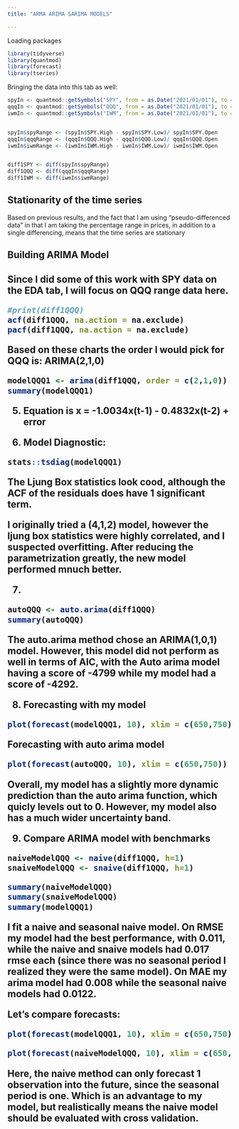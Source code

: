 ```yaml
---
title: "ARMA ARIMA SARIMA MODELS"

---
```


Loading packages

``` r
library(tidyverse)
library(quantmod)
library(forecast)
library(tseries)

```



Bringing the data into this tab as well:

``` r

spyIn <- quantmod::getSymbols("SPY", from = as.Date("2021/01/01"), to = as.Date("2023/09/30"), periodicity = "daily", src = "yahoo", auto.assign = FALSE)
qqqIn <- quantmod::getSymbols("QQQ", from = as.Date("2021/01/01"), to = as.Date("2023/09/30"), periodicity = "daily", src = "yahoo", auto.assign = FALSE)
iwmIn <- quantmod::getSymbols("IWM", from = as.Date("2021/01/01"), to = as.Date("2023/09/30"), periodicity = "daily", src = "yahoo", auto.assign = FALSE)


spyIn$spyRange <- (spyIn$SPY.High - spyIn$SPY.Low)/ spyIn$SPY.Open
qqqIn$qqqRange <- (qqqIn$QQQ.High - qqqIn$QQQ.Low)/ qqqIn$QQQ.Open
iwmIn$iwmRange <- (iwmIn$IWM.High - iwmIn$IWM.Low)/ iwmIn$IWM.Open


diff1SPY <- diff(spyIn$spyRange)
diff1QQQ <- diff(qqqIn$qqqRange)
diff1IWM <- diff(iwmIn$iwmRange)

```



<h2> Stationarity of the time series </h2>

Based on previous results, and the fact that I am using "pseudo-differenced data" in that I am taking the percentage range in prices, in addition to a single differencing, means that the time series are stationary


<h2> Building ARIMA Model <h2>

Since I did some of this work with SPY data on the EDA tab, I will focus on QQQ range data here.

``` r
#print(diff1QQQ)
acf(diff1QQQ, na.action = na.exclude)
pacf(diff1QQQ, na.action = na.exclude)

```

Based on these charts the order I would pick for QQQ is: ARIMA(2,1,0)

``` r

modelQQQ1 <- arima(diff1QQQ, order = c(2,1,0))
summary(modelQQQ1)
```

5. Equation is x = -1.0034x(t-1) - 0.4832x(t-2) + error

6. Model Diagnostic:
``` r

stats::tsdiag(modelQQQ1)

```

The Ljung Box statistics look cood, although the ACF of the residuals does have 1 significant term.

I originally tried a (4,1,2) model, however the ljung box statistics were highly correlated, and I suspected overfitting. After reducing the parametrization greatly, the new model performed mnuch better.

7.
``` r

autoQQQ <- auto.arima(diff1QQQ)
summary(autoQQQ)
```

The auto.arima method chose an ARIMA(1,0,1) model. However, this model did not perform as well in terms of AIC, with the Auto arima model having a score of -4799 while my model had a score of -4292.


8. Forecasting with my model

``` r
plot(forecast(modelQQQ1, 10), xlim = c(650,750))   

```


Forecasting with auto arima model
``` r
plot(forecast(autoQQQ, 10), xlim = c(650,750))

```

Overall, my model has a slightly more dynamic prediction than the auto arima function, which quicly levels out to 0. However, my model also has a much wider uncertainty band.


9. Compare ARIMA model with benchmarks
```r

naiveModelQQQ <- naive(diff1QQQ, h=1)
snaiveModelQQQ <- snaive(diff1QQQ, h=1)

summary(naiveModelQQQ)
summary(snaiveModelQQQ)
summary(modelQQQ1)

```

I fit a naive and seasonal naive model. On RMSE my model had the best performance, with 0.011, while the naive and snaive models had 0.017 rmse each (since there was no seasonal period I realized they were the same model). On MAE my arima model had 0.008 while the seasonal naive models had 0.0122.

Let's compare forecasts:
```r
plot(forecast(modelQQQ1, 10), xlim = c(650,750)) 
```

```r
plot(forecast(naiveModelQQQ, 10), xlim = c(650,750))   
```


Here, the naive method can only forecast 1 observation into the future, since the seasonal period is one. Which is an advantage to my model, but realistically means the naive model should be evaluated with cross validation.